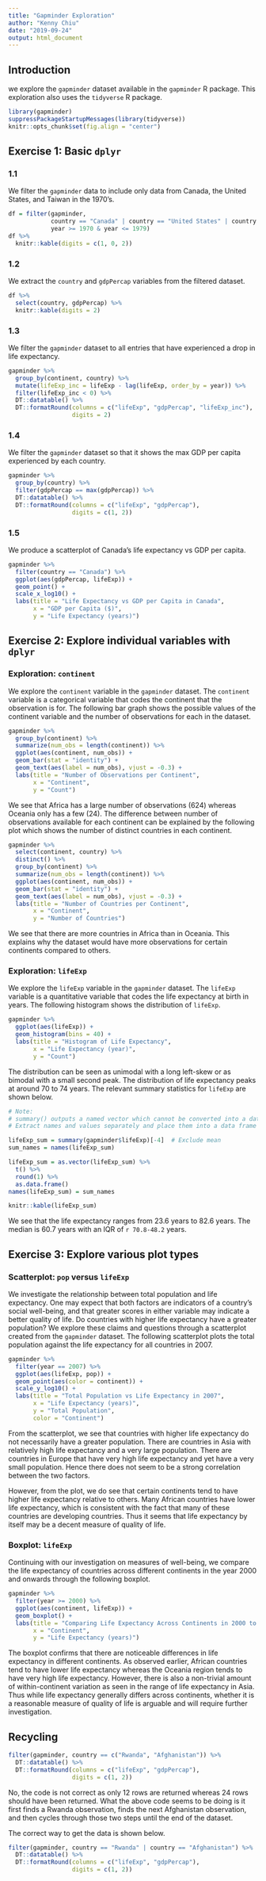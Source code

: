```yaml
---
title: "Gapminder Exploration"
author: "Kenny Chiu"
date: "2019-09-24"
output: html_document
---
```




## Introduction

we explore the `gapminder` dataset available in the `gapminder` R package. This exploration also uses the `tidyverse` R package.

```r
library(gapminder)
suppressPackageStartupMessages(library(tidyverse))
knitr::opts_chunk$set(fig.align = "center")
```



## Exercise 1: Basic `dplyr`


### 1.1

We filter the `gapminder` data to include only data from Canada, the United States, and Taiwan in the 1970's.

```r
df = filter(gapminder,
            country == "Canada" | country == "United States" | country == "Taiwan",
            year >= 1970 & year <= 1979)
df %>%
  knitr::kable(digits = c(1, 0, 2))
```


### 1.2

We extract the `country` and `gdpPercap` variables from the filtered dataset.

```r
df %>%
  select(country, gdpPercap) %>%
  knitr::kable(digits = 2)
```


### 1.3

We filter the `gapminder` dataset to all entries that have experienced a drop in life expectancy.

```r
gapminder %>%
  group_by(continent, country) %>%
  mutate(lifeExp_inc = lifeExp - lag(lifeExp, order_by = year)) %>%
  filter(lifeExp_inc < 0) %>%
  DT::datatable() %>%
  DT::formatRound(columns = c("lifeExp", "gdpPercap", "lifeExp_inc"),
                  digits = 2)
```


### 1.4

We filter the `gapminder` dataset so that it shows the max GDP per capita experienced by each country.

```r
gapminder %>%
  group_by(country) %>%
  filter(gdpPercap == max(gdpPercap)) %>%
  DT::datatable() %>%
  DT::formatRound(columns = c("lifeExp", "gdpPercap"),
                  digits = c(1, 2))
```


### 1.5

We produce a scatterplot of Canada's life expectancy vs GDP per capita.

```r
gapminder %>%
  filter(country == "Canada") %>%
  ggplot(aes(gdpPercap, lifeExp)) +
  geom_point() +
  scale_x_log10() +
  labs(title = "Life Expectancy vs GDP per Capita in Canada",
       x = "GDP per Capita ($)",
       y = "Life Expectancy (years)")
```



## Exercise 2: Explore individual variables with `dplyr`


### Exploration: `continent`

We explore the `continent` variable in the `gapminder` dataset. The `continent` variable is a categorical variable that codes the continent that the observation is for. The following bar graph shows the possible values of the continent variable and the number of observations for each in the dataset.

```r
gapminder %>%
  group_by(continent) %>%
  summarize(num_obs = length(continent)) %>%
  ggplot(aes(continent, num_obs)) +
  geom_bar(stat = "identity") +
  geom_text(aes(label = num_obs), vjust = -0.3) +
  labs(title = "Number of Observations per Continent",
       x = "Continent",
       y = "Count")
```

We see that Africa has a large number of observations (624) whereas Oceania only has a few (24). The difference between number of observations available for each continent can be explained by the following plot which shows the number of distinct countries in each continent.

```r
gapminder %>%
  select(continent, country) %>%
  distinct() %>%
  group_by(continent) %>%
  summarize(num_obs = length(continent)) %>%
  ggplot(aes(continent, num_obs)) +
  geom_bar(stat = "identity") +
  geom_text(aes(label = num_obs), vjust = -0.3) +
  labs(title = "Number of Countries per Continent",
       x = "Continent",
       y = "Number of Countries")
```

We see that there are more countries in Africa than in Oceania. This explains why the dataset would have more observations for certain continents compared to others.


### Exploration: `lifeExp`

We explore the `lifeExp` variable in the `gapminder` dataset. The `lifeExp` variable is a quantitative variable that codes the life expectancy at birth in years. The following histogram shows the distribution of `lifeExp`.

```r
gapminder %>%
  ggplot(aes(lifeExp)) +
  geom_histogram(bins = 40) +
  labs(title = "Histogram of Life Expectancy",
       x = "Life Expectancy (year)",
       y = "Count")
```

The distribution can be seen as unimodal with a long left-skew or as bimodal with a small second peak. The distribution of life expectancy peaks at around 70 to 74 years. The relevant summary statistics for `lifeExp` are shown below.

```r
# Note:
# summary() outputs a named vector which cannot be converted into a data frame directly.
# Extract names and values separately and place them into a data frame manually.

lifeExp_sum = summary(gapminder$lifeExp)[-4]  # Exclude mean
sum_names = names(lifeExp_sum)

lifeExp_sum = as.vector(lifeExp_sum) %>%
  t() %>%
  round(1) %>%
  as.data.frame()
names(lifeExp_sum) = sum_names

knitr::kable(lifeExp_sum)
```

We see that the life expectancy ranges from 23.6 years to 82.6 years. The median is 60.7 years with an IQR of `r 70.8-48.2` years.



## Exercise 3: Explore various plot types


### Scatterplot: `pop` versus `lifeExp`

We investigate the relationship between total population and life expectancy. One may expect that both factors are indicators of a country's social well-being, and that greater scores in either variable may indicate a better quality of life. Do countries with higher life expectancy have a greater population? We explore these claims and questions through a scatterplot created from the `gapminder` dataset. The following scatterplot plots the total population against the life expectancy for all countries in 2007.

```r
gapminder %>%
  filter(year == 2007) %>%
  ggplot(aes(lifeExp, pop)) +
  geom_point(aes(color = continent)) +
  scale_y_log10() +
  labs(title = "Total Population vs Life Expectancy in 2007",
       x = "Life Expectancy (years)",
       y = "Total Population",
       color = "Continent")
```

From the scatterplot, we see that countries with higher life expectancy do not necessarily have a greater population. There are countries in Asia with relatively high life expectancy and a very large population. There are countries in Europe that have very high life expectancy and yet have a very small population. Hence there does not seem to be a strong correlation between the two factors.

However, from the plot, we do see that certain continents tend to have higher life expectancy relative to others. Many African countries have lower life expectancy, which is consistent with the fact that many of these countries are developing countries. Thus it seems that life expectancy by itself may be a decent measure of quality of life.


### Boxplot: `lifeExp`

Continuing with our investigation on measures of well-being, we compare the life expectancy of countries across different continents in the year 2000 and onwards through the following boxplot.

```r
gapminder %>%
  filter(year >= 2000) %>%
  ggplot(aes(continent, lifeExp)) +
  geom_boxplot() +
  labs(title = "Comparing Life Expectancy Across Continents in 2000 to 2007",
       x = "Continent",
       y = "Life Expectancy (years)")
```

The boxplot confirms that there are noticeable differences in life expectancy in different continents. As observed earlier, African countries tend to have lower life expectancy whereas the Oceania region tends to have very high life expectancy. However, there is also a non-trivial amount of within-continent variation as seen in the range of life expectancy in Asia. Thus while life expectancy generally differs across continents, whether it is a reasonable measure of quality of life is arguable and will require further investigation.



## Recycling

```r
filter(gapminder, country == c("Rwanda", "Afghanistan")) %>%
  DT::datatable() %>%
  DT::formatRound(columns = c("lifeExp", "gdpPercap"),
                  digits = c(1, 2))
```

No, the code is not correct as only 12 rows are returned whereas 24 rows should have been returned. What the above code seems to be doing is it first finds a Rwanda observation, finds the next Afghanistan observation, and then cycles through those two steps until the end of the dataset.

The correct way to get the data is shown below.

```r
filter(gapminder, country == "Rwanda" | country == "Afghanistan") %>%
  DT::datatable() %>%
  DT::formatRound(columns = c("lifeExp", "gdpPercap"),
                  digits = c(1, 2))
```